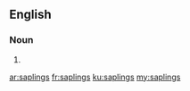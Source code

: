 ==English==

===Noun===
{{head|en|noun plural form}}

# {{plural of|sapling|lang=en}}

[[ar:saplings]]
[[fr:saplings]]
[[ku:saplings]]
[[my:saplings]]